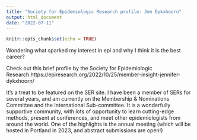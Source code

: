 ```yaml
---
title: "Society for Epidemiologic Research profile: Jen Dykxhoorn"
output: html_document
date: "2022-07-11"
---
```


```r
knitr::opts_chunk$set(echo = TRUE)
```

Wondering what sparked my interest in epi and why I think it is the best career?

Check out this brief profile by the Society for Epidemiologic Research.https://epiresearch.org/2022/10/25/member-insight-jennifer-dykxhoorn/

It’s a treat to be featured on the SER site. I have been a member of SERs for several years, and am currently on the Membership & Nominations Committee and the International Sub-committee. It is a wonderfully supportive community, with lots of opportunity to learn cutting-edge methods, present at conferences, and meet other epidemiologists from around the world. One of the highlights is the annual meeting (which will be hosted in Portland in 2023, and abstract submissions are open!)

